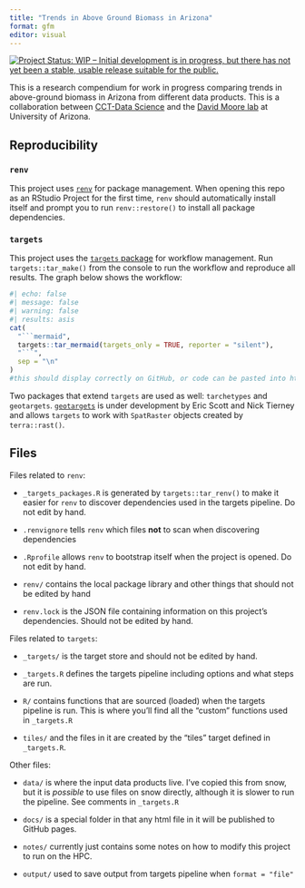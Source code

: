 ```yaml
---
title: "Trends in Above Ground Biomass in Arizona"
format: gfm
editor: visual
---
```


<!-- README.md is generated from README.qmd. Please edit that file -->

<!-- badges: start -->

[![Project Status: WIP – Initial development is in progress, but there has not yet been a stable, usable release suitable for the public.](https://www.repostatus.org/badges/latest/wip.svg)](https://www.repostatus.org/#wip)

<!-- badges: end -->

This is a research compendium for work in progress comparing trends in above-ground biomass in Arizona from different data products.
This is a collaboration between [CCT-Data Science](https://datascience.cct.arizona.edu/) and the [David Moore lab](https://djpmoore.tumblr.com/home) at University of Arizona.

## Reproducibility

### `renv`

This project uses [`renv`](https://rstudio.github.io/renv/articles/renv.html) for package management.
When opening this repo as an RStudio Project for the first time, `renv` should automatically install itself and prompt you to run `renv::restore()` to install all package dependencies.

### `targets`

This project uses the [`targets` package](https://docs.ropensci.org/targets/) for workflow management.
Run `targets::tar_make()` from the console to run the workflow and reproduce all results.
The graph below shows the workflow:

```r
#| echo: false
#| message: false
#| warning: false
#| results: asis
cat(
  "```mermaid",
  targets::tar_mermaid(targets_only = TRUE, reporter = "silent"),
  "```",
  sep = "\n"
)
#this should display correctly on GitHub, or code can be pasted into https://mermaid.live
```

Two packages that extend `targets` are used as well: `tarchetypes` and `geotargets`.
[`geotargets`](https://njtierney.github.io/geotargets/) is under development by Eric Scott and Nick Tierney and allows `targets` to work with `SpatRaster` objects created by `terra::rast()`.

## Files

Files related to `renv`:

-   `_targets_packages.R` is generated by `targets::tar_renv()` to make it easier for `renv` to discover dependencies used in the targets pipeline.
    Do not edit by hand.

-   `.renvignore` tells `renv` which files **not** to scan when discovering dependencies

-   `.Rprofile` allows `renv` to bootstrap itself when the project is opened.
    Do not edit by hand.

-   `renv/` contains the local package library and other things that should not be edited by hand

-   `renv.lock` is the JSON file containing information on this project's dependencies.
    Should not be edited by hand.

Files related to `targets`:

-   `_targets/` is the target store and should not be edited by hand.

-   `_targets.R` defines the targets pipeline including options and what steps are run.

-   `R/` contains functions that are sourced (loaded) when the targets pipeline is run.
    This is where you'll find all the "custom" functions used in `_targets.R`

-   `tiles/` and the files in it are created by the "tiles" target defined in `_targets.R`.

Other files:

-   `data/` is where the input data products live.
    I've copied this from snow, but it is *possible* to use files on snow directly, although it is slower to run the pipeline.
    See comments in `_targets.R`

-   `docs/` is a special folder in that any html file in it will be published to GitHub pages.

-   `notes/` currently just contains some notes on how to modify this project to run on the HPC.

-   `output/` used to save output from targets pipeline when `format = "file"`
